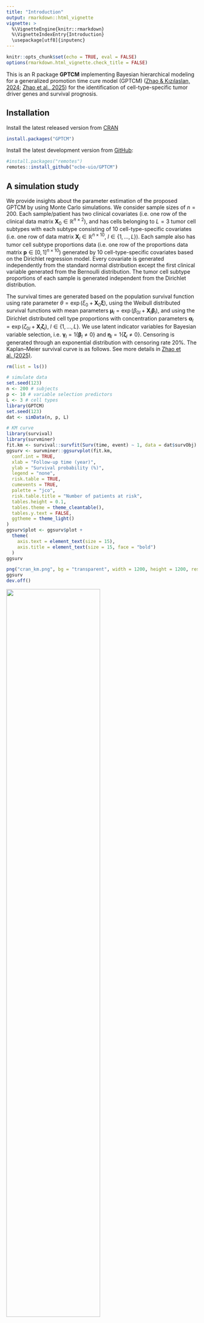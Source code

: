 ```yaml
---
title: "Introduction"
output: rmarkdown::html_vignette
vignette: >
  %\VignetteEngine{knitr::rmarkdown}
  %\VignetteIndexEntry{Introduction}
  \usepackage[utf8]{inputenc}
---
```


```r
knitr::opts_chunk$set(echo = TRUE, eval = FALSE)
options(rmarkdown.html_vignette.check_title = FALSE)
```

This is an R package **GPTCM** implementing Bayesian hierarchical modeling for a generalized promotion time cure model (GPTCM) ([Zhao \& Kızılaslan, 2024](https://doi.org/10.48550/arXiv.2408.17188); [Zhao et al., 2025](https://doi.org/10.48550/arXiv.2509.01001)) for the identification of cell-type-specific tumor driver genes and survival prognosis. 

## Installation

Install the latest released version from [CRAN](https://CRAN.R-project.org/package=GPTCM)

```r
install.packages("GPTCM")
```

Install the latest development version from [GitHub](https://github.com/ocbe-uio/GPTCM):

```r
#install.packages("remotes")
remotes::install_github("ocbe-uio/GPTCM")
```

## A simulation study

We provide insights about the parameter estimation of the proposed GPTCM by using Monte Carlo simulations. 
We consider sample sizes of $n=200$. 
Each sample/patient has two clinical covariates (i.e. one row of the clinical data matrix $\mathbf X_0\in \mathbb R^{n\times 2}$), and has cells belonging to $L=3$ tumor cell subtypes with each subtype consisting of $10$ cell-type-specific covariates (i.e. one row of data matrix $\mathbf X_l\in \mathbb R^{n\times 10}$, $l\in \{1,...,L\}$). 
Each sample also has tumor cell subtype proportions data (i.e. one row of the proportions data matrix $\mathbf p\in [0,1]^{n\times 10}$) 
generated by $10$ cell-type-specific covariates based on the Dirichlet regression model. 
Every covariate is generated independently from the standard normal distribution except the first clinical variable generated from the Bernoulli distribution. 
The tumor cell subtype proportions of each sample is generated independent from the Dirichlet distribution. 

The survival times are generated based on the population survival function using rate parameter $\theta=\exp(\xi_0+\mathbf X_0\boldsymbol\xi)$, using the Weibull distributed survival functions with 
mean parameters $\boldsymbol\mu_{l}= \exp(\beta_{0l} + \mathbf X_{l} \boldsymbol \beta_l)$, and using the Dirichlet distributed cell type proportions with concentration parameters $\boldsymbol\alpha_{l}= \exp(\zeta_{0l} + \mathbf X_{l} \boldsymbol \zeta_l)$,  $l\in \{1,...,L\}$. 
We use latent indicator variables for Bayesian variable selection, i.e. $\boldsymbol \gamma_l = 1\{\boldsymbol \beta_l\ne 0\}$ and $\boldsymbol \eta_l = 1\{\boldsymbol \zeta_l\ne 0\}$. 
Censoring is generated through an exponential distribution with censoring rate $20\%$. 
The Kaplan–Meier survival curve is as follows. 
See more details in [Zhao et al. (2025)](https://doi.org/10.48550/arXiv.2509.01001). 

```r
rm(list = ls())

# simulate data
set.seed(123)
n <- 200 # subjects
p <- 10 # variable selection predictors
L <- 3 # cell types
library(GPTCM)
set.seed(123)
dat <- simData(n, p, L)

# KM curve
library(survival)
library(survminer)
fit.km <- survival::survfit(Surv(time, event) ~ 1, data = dat$survObj)
ggsurv <- survminer::ggsurvplot(fit.km,
  conf.int = TRUE,
  xlab = "Follow-up time (year)",
  ylab = "Survival probability (%)",
  legend = "none",
  risk.table = TRUE,
  cumevents = TRUE,
  palette = "jco",
  risk.table.title = "Number of patients at risk",
  tables.height = 0.1,
  tables.theme = theme_cleantable(),
  tables.y.text = FALSE,
  ggtheme = theme_light()
)
ggsurv$plot <- ggsurv$plot +
  theme(
    axis.text = element_text(size = 15),
    axis.title = element_text(size = 15, face = "bold")
  )
ggsurv
```
```r
png("cran_km.png", bg = "transparent", width = 1200, height = 1200, res = 200)
ggsurv
dev.off()
```

<img src="../man/figures/cran_km.png" width="70%" />

After fitting GPTCM-Ber2, we compare its the survival prediction performance with other approaches (i.e. Kaplan-Meier method without covariates, classic Cox model with two clinical covariates (Cox.clin), Cox model with mean aggregate covariates (Cox.X.mean), Cox model with median aggregate covariates (Cox.X.median), Cox model with clinical and mean aggregate covariates (Cox.clin.X.mean), and frequentist semiparametric promotion time cure model with clinical variables (PTCM.clin)). 
The follow figure shows the prediction performance of time-dependent Brier scores. 
It is clear that our GPTCM has much better survival prognosis than other approaches. 

```r
## run Bayesian GPTCM
set.seed(123)
fit <- GPTCM(dat, nIter = 1100, burnin = 100)

# draw time-dependent Brier scores
plotBrier(dat,
  datMCMC = fit,
  time.star = 3,
  xlab = "Evalutation time points",
  ylab = "Prediction error"
)
```
```r
png("cran_brier.png", bg = "transparent", width = 950, height = 600, res = 200)
plotBrier(dat,
  datMCMC = fit,
  time.star = 3,
  xlab = "Evalutation time points",
  ylab = "Prediction error"
)
dev.off()
```

<img src="../man/figures/cran_brier.png" width="70%" />

The following figure shows the posterior distributions of cell-type-specific effects associated with cell-type-specific progression with the black diamonds indicating true effects, and marginal posterior inclusion probabilities (mPIP) of Bayesian variable selection (BVS). 

```r
# show cel-type-specific effects
plotCoeff(dat, datMCMC = fit, estimator = "beta", bandwidth = 0.02)
# show BVS
plotCoeff(dat, datMCMC = fit, estimator = "gamma")
```
```r
png("cran_betas.png", bg = "transparent", width = 950, height = 600, res = 200)
plotCoeff(dat, datMCMC = fit, estimator = "beta", bandwidth = 0.02)
dev.off()
png("cran_gammas.png", bg = "transparent", width = 950, height = 600, res = 200)
plotCoeff(dat, datMCMC = fit, estimator = "gamma")
dev.off()
```

<img src="../man/figures/cran_betas.png" width="100%" />
<img src="../man/figures/cran_gammas.png" width="100%" />


The following figure shows the posterior distributions of cell-type-specific effects associated with cell-type-specific proportions, and mPIP of Bayesian variable selection. 

```r
# show cel-type-specific effects
plotCoeff(dat, datMCMC = fit, estimator = "zeta", bandwidth = 0.01)
# show BVS
plotCoeff(dat, datMCMC = fit, estimator = "eta")
```
```r
png("cran_zetas.png", bg = "transparent", width = 950, height = 600, res = 200)
plotCoeff(dat, datMCMC = fit, estimator = "zeta", bandwidth = 0.02)
dev.off()
png("cran_etas.png", bg = "transparent", width = 950, height = 600, res = 200)
plotCoeff(dat, datMCMC = fit, estimator = "eta")
dev.off()
```

<img src="../man/figures/cran_zetas.png" width="100%" />
<img src="../man/figures/cran_etas.png" width="100%" />

## References

Chen MH, Ibrahim JG, Sinha D (1999). 
A new Bayesian model for survival data with a surviving fraction. 
Journal of the American Statistical Association, 94(447):909--919.

Yakovlev AY, Tsodikov AD, Asselain B (1996). 
Stochastic Models of Tumor Latency and Their Biostatistical Applications. 
World Scientific, Singapore.

Zhao Z, Kızılaslan F (2024). A note on promotion time cure models with a new biological consideration. [arXiv:2408.17188](https://doi.org/10.48550/arXiv.2408.17188).

Zhao Z, Kızılaslan F, Wang S, Zucknick M (2025). Generalized promotion time cure model: A new modeling framework to identify cell-type-specific genes and improve survival prognosis. 
[arXiv:2509.01001](https://doi.org/10.48550/arXiv.2509.01001).
